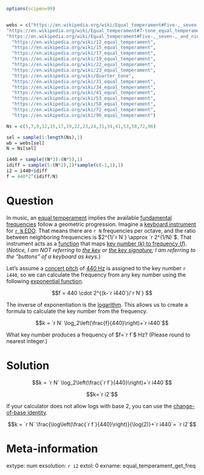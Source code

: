 ```r
options(scipen=99)


webs = c("https://en.wikipedia.org/wiki/Equal_temperament#Five-,_seven-,_and_nine-tone_temperaments_in_ethnomusicology",
"https://en.wikipedia.org/wiki/Equal_temperament#7-tone_equal_temperament",
"https://en.wikipedia.org/wiki/Equal_temperament#Five-,_seven-,_and_nine-tone_temperaments_in_ethnomusicology",
  "https://en.wikipedia.org/wiki/12_equal_temperament",
  "https://en.wikipedia.org/wiki/15_equal_temperament",
  "https://en.wikipedia.org/wiki/17_equal_temperament",
  "https://en.wikipedia.org/wiki/19_equal_temperament",
  "https://en.wikipedia.org/wiki/22_equal_temperament",
  "https://en.wikipedia.org/wiki/23_equal_temperament",
  "https://en.wikipedia.org/wiki/Quarter_tone",
  "https://en.wikipedia.org/wiki/31_equal_temperament",
  "https://en.wikipedia.org/wiki/34_equal_temperament",
  "https://en.wikipedia.org/wiki/41_equal_temperament",
  "https://en.wikipedia.org/wiki/53_equal_temperament",
  "https://en.wikipedia.org/wiki/58_equal_temperament",
  "https://en.wikipedia.org/wiki/72_equal_temperament",
  "https://en.wikipedia.org/wiki/96_equal_temperament")

Ns = c(5,7,9,12,15,17,19,22,23,24,31,34,41,53,58,72,96)

sel = sample(1:length(Ns),1)
wb = webs[sel]
N = Ns[sel]

i440 = sample((N*3):(N*5),1)
idiff = sample(5:(N*2),1)*sample(c(-1,1),1)
i2 = i440+idiff
f = 440*2^(idiff/N)
```

Question
========

In music, an [equal temperament](https://en.wikipedia.org/wiki/Equal_temperament) implies the available [fundamental frequencies](https://en.wikipedia.org/wiki/Fundamental_frequency) follow a geometric progression. Imagine a [keyboard instrument](https://en.wikipedia.org/wiki/Keyboard_instrument) for [`r N` EDO](`r wb`). That means there are `r N` frequencies per octave, and the ratio between neighboring frequencies is $2^{1/`r N`} \approx `r 2^(1/N)`$. That instrument acts as a [function](https://en.wikipedia.org/wiki/Function_(mathematics)) that maps [key number ($k$) to frequency ($f$)](https://en.wikipedia.org/wiki/Piano_key_frequencies). (*Notice, I am NOT referring to [the key](https://en.wikipedia.org/wiki/Key_(music)) or [the key signature](https://en.wikipedia.org/wiki/Key_signature); I am referring to the "buttons" of a keyboard as keys.*)

Let's assume a [concert pitch](https://en.wikipedia.org/wiki/Concert_pitch) of [440 Hz](https://en.wikipedia.org/wiki/A440_(pitch_standard)) is assigned to the key number `r i440`, so we can calculate the frequency from any key number using the following [exponential function](https://en.wikipedia.org/wiki/Exponential_function).

$$f = 440 \cdot 2^{(k-`r i440`)/`r N`} $$

The inverse of exponentiation is the [logarithm](https://en.wikipedia.org/wiki/Logarithm). This allows us to create a formula to calculate the key number from the frequency.

$$k = `r N` \log_2\left(\frac{f}{440}\right)+`r i440`$$

What key number produces a frequency of $f=`r f`$ Hz? (Please round to nearest integer.)

Solution
========

$$k = `r N` \log_2\left(\frac{`r f`}{440}\right)+`r i440`$$

$$k=`r i2`$$

If your calculator does not allow logs with base 2, you can use the [change-of-base  identity](https://en.wikipedia.org/wiki/List_of_logarithmic_identities#Changing_the_base).

$$k = `r N` \frac{\log\left(\frac{`r f`}{440}\right)}{\log(2)}+`r i440`= `r i2`$$


Meta-information
============
extype: num
exsolution: `r i2`
extol: 0
exname: equal_temperament_get_freq